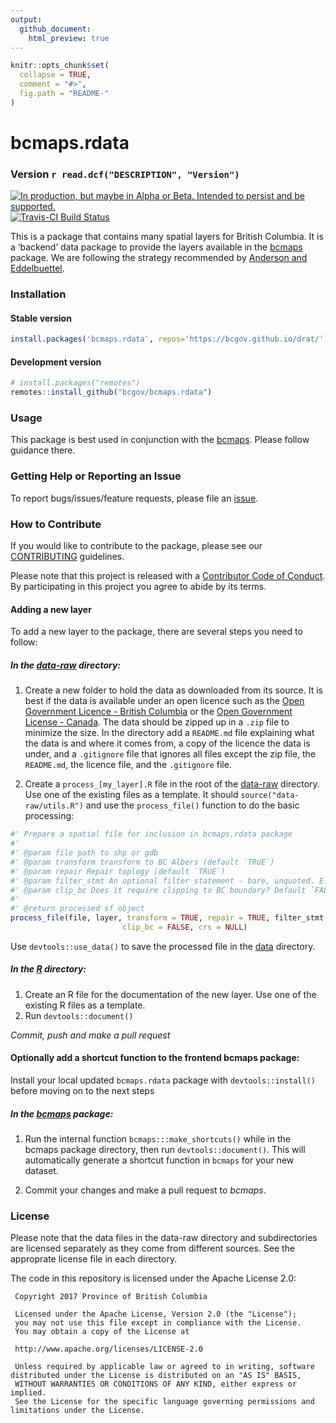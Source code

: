 ```yaml
---
output:
  github_document:
    html_preview: true
---
```


<!-- README.md is generated from README.Rmd. Please edit that file -->

```r
knitr::opts_chunk$set(
  collapse = TRUE,
  comment = "#>",
  fig.path = "README-"
)
```

# bcmaps.rdata

### Version `r read.dcf("DESCRIPTION", "Version")`

<a id="devex-badge" rel="Delivery" href="https://github.com/BCDevExchange/assets/blob/master/README.md"><img alt="In production, but maybe in Alpha or Beta. Intended to persist and be supported." style="border-width:0" src="https://assets.bcdevexchange.org/images/badges/delivery.svg" title="In production, but maybe in Alpha or Beta. Intended to persist and be supported." /></a>
[![Travis-CI Build Status](https://travis-ci.org/bcgov/bcmaps.rdata.svg?branch=master)](https://travis-ci.org/bcgov/bcmaps.rdata)

This is a package that contains many spatial layers for British Columbia. It is 
a 'backend' data package to provide the layers available in the [bcmaps](https://github.com/bcgov/bcmaps)
package.  We are following the strategy recommended by [Anderson and Eddelbuettel](https://journal.r-project.org/archive/2017/RJ-2017-026/index.html). 

### Installation

#### Stable version

```r
install.packages('bcmaps.rdata', repos='https://bcgov.github.io/drat/')
```

#### Development version

```r
# install.packages("remotes")
remotes::install_github("bcgov/bcmaps.rdata")
```

### Usage

This package is best used in conjunction with the [bcmaps](https://github.com/bcgov/bcmaps).
Please follow guidance there.

### Getting Help or Reporting an Issue

To report bugs/issues/feature requests, please file an [issue](https://github.com/bcgov/<pkg-name>/issues/).

### How to Contribute

If you would like to contribute to the package, please see our 
[CONTRIBUTING](CONTRIBUTING.md) guidelines.

Please note that this project is released with a [Contributor Code of Conduct](CODE_OF_CONDUCT.md). By participating in this project you agree to abide by its terms.

#### Adding a new layer
To add a new layer to the package, there are several steps you need to follow:

##### In the [data-raw](data-raw) directory:

1. Create a new folder to hold the data as downloaded from its source.
It is best if the data is available under an open licence such as the [Open Government Licence - British Columbia](https://www2.gov.bc.ca/gov/content?id=A519A56BC2BF44E4A008B33FCF527F61) or the
[Open Government License - Canada](http://open.canada.ca/en/open-government-licence-canada). The data should be zipped up in a `.zip` file to minimize the size. In the directory add a `README.md` file explaining what the data is and where it comes from, a copy of the licence the data is under, and a `.gitignore` file that ignores all files except the zip file, the `README.md`, the licence file, and the `.gitignore` file.

2. Create a `process_[my_layer].R` file in the root of the [data-raw](data-raw) directory. Use one of the existing files as a template. It should `source("data-raw/utils.R")` and use the `process_file()` function to do the basic processing:
```r
#' Prepare a spatial file for inclusion in bcmaps.rdata package
#'
#' @param file path to shp or gdb
#' @param transform transform to BC Albers (default `TRUE`)
#' @param repair Repair toplogy (default `TRUE`)
#' @param filter_stmt An optional filter statement - bare, unquoted. E.g., PRUID == 59
#' @param clip_bc Does it require clipping to BC boundary? Default `FALSE`
#'
#' @return processed sf object
process_file(file, layer, transform = TRUE, repair = TRUE, filter_stmt, 
                         clip_bc = FALSE, crs = NULL)
```
Use `devtools::use_data()` to save the processed file in the [data](data) directory.

##### In the [R](R) directory:

1. Create an R file for the documentation of the new layer. Use one of the existing R files as a template.
2. Run `devtools::document()`

*Commit, push and make a pull request*

#### Optionally add a shortcut function to the frontend bcmaps package:

Install your local updated `bcmaps.rdata` package with `devtools::install()` 
before moving on to the next steps

##### In the [bcmaps](https://github.com/bcgov/bcmaps) package:

1. Run the internal function `bcmaps:::make_shortcuts()` while in the bcmaps package directory, then run `devtools::document()`. This 
will automatically generate a shortcut function in `bcmaps` for your new dataset.

2. Commit your changes and make a pull request to *bcmaps*.


### License

Please note that the data files in the data-raw directory and subdirectories
are licensed separately as they come from different sources. See the approprate 
license file in each directory.

The code in this repository is licensed under the Apache License 2.0:

     Copyright 2017 Province of British Columbia
     
     Licensed under the Apache License, Version 2.0 (the "License");
     you may not use this file except in compliance with the License.
     You may obtain a copy of the License at
     
     http://www.apache.org/licenses/LICENSE-2.0
     
     Unless required by applicable law or agreed to in writing, software distributed under the License is distributed on an "AS IS" BASIS,
     WITHOUT WARRANTIES OR CONDITIONS OF ANY KIND, either express or implied.
     See the License for the specific language governing permissions and limitations under the License.

